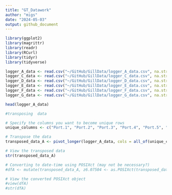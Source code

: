 ```yaml
---
title: "GT_Datawork"
author: "migs" 
date: "2024-05-03"
output: github_document
---
```


```r
library(ggplot2)
library(magrittr)
library(readr)
library(RCurl)
library(tidyr)
library(tidyverse)

```


```r
logger_A_data <- read.csv("~/GitHub/GillData/logger_A_data.csv", na.strings="#N/A")
logger_C_data <- read.csv("~/GitHub/GillData/logger_C_data.csv", na.strings="#N/A")
logger_D_data <- read.csv("~/GitHub/GillData/logger_D_data.csv", na.strings="#N/A")
logger_E_data <- read.csv("~/GitHub/GillData/logger_E_data.csv", na.strings="#N/A")
logger_F_data <- read.csv("~/GitHub/GillData/logger_F_data.csv", na.strings="#N/A")
logger_G_data <- read.csv("~/GitHub/GillData/logger_G_data.csv", na.strings="#N/A")

head(logger_A_data)
```


```r
#transposing  data

# Specify the columns you want to become unique rows
unique_columns <- c("Port.1", "Port.2", "Port.3", "Port.4", "Port.5", "Port.6")

# Transpose the data
transposed_data_A <- pivot_longer(logger_A_data, cols = all_of(unique_columns), names_to = "Port", values_to = "WaterAmt")

# View the transposed data
str(transposed_data_A)

# Converting to date-time using POSIXct (may not be necessary?)
#dfA <- mutate(transposed_data_A, z6.07504 <- as.POSIXct(transposed_data_A$z6.07504, format = "%m/%d/%y %H:%M", tz = ""))

# View the converted POSIXct object
#view(dfA)
#str(dfA)

```


